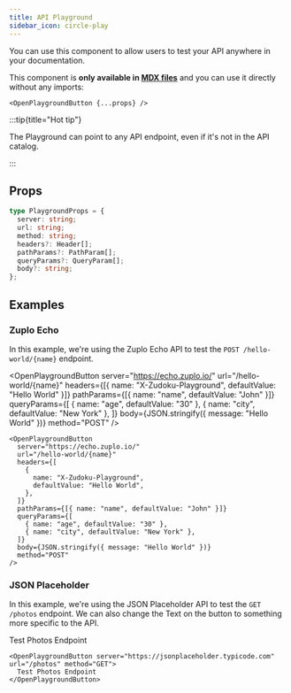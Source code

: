 ```yaml
---
title: API Playground
sidebar_icon: circle-play
---
```


You can use this component to allow users to test your API anywhere in your documentation.

This component is **only available in [MDX files](/docs/markdown/mdx)** and you can use it directly
without any imports:

```tsx
<OpenPlaygroundButton {...props} />
```

:::tip{title="Hot tip"}

The Playground can point to any API endpoint, even if it's not in the API catalog.

:::

## Props

```ts
type PlaygroundProps = {
  server: string;
  url: string;
  method: string;
  headers?: Header[];
  pathParams?: PathParam[];
  queryParams?: QueryParam[];
  body?: string;
};
```

## Examples

### Zuplo Echo

In this example, we're using the Zuplo Echo API to test the `POST /hello-world/{name}` endpoint.

<OpenPlaygroundButton
  server="https://echo.zuplo.io/"
  url="/hello-world/{name}"
  headers={[{ name: "X-Zudoku-Playground", defaultValue: "Hello World" }]}
  pathParams={[{ name: "name", defaultValue: "John" }]}
  queryParams={[
    { name: "age", defaultValue: "30" },
    { name: "city", defaultValue: "New York" },
  ]}
  body={JSON.stringify({ message: "Hello World" })}
  method="POST"
/>

```tsx
<OpenPlaygroundButton
  server="https://echo.zuplo.io/"
  url="/hello-world/{name}"
  headers={[
    {
      name: "X-Zudoku-Playground",
      defaultValue: "Hello World",
    },
  ]}
  pathParams={[{ name: "name", defaultValue: "John" }]}
  queryParams={[
    { name: "age", defaultValue: "30" },
    { name: "city", defaultValue: "New York" },
  ]}
  body={JSON.stringify({ message: "Hello World" })}
  method="POST"
/>
```

### JSON Placeholder

In this example, we're using the JSON Placeholder API to test the `GET /photos` endpoint. We can
also change the Text on the button to something more specific to the API.

<OpenPlaygroundButton server="https://jsonplaceholder.typicode.com" url="/photos" method="GET">
  Test Photos Endpoint
</OpenPlaygroundButton>

```tsx
<OpenPlaygroundButton server="https://jsonplaceholder.typicode.com" url="/photos" method="GET">
  Test Photos Endpoint
</OpenPlaygroundButton>
```
